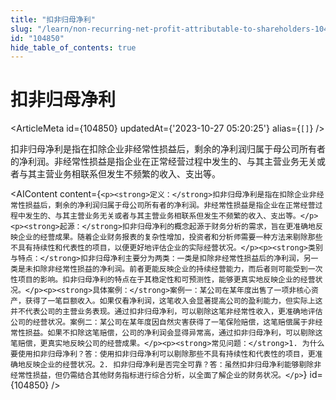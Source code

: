 ```yaml
---
title: "扣非归母净利"
slug: "/learn/non-recurring-net-profit-attributable-to-shareholders-104850"
id: "104850"
hide_table_of_contents: true
---
```



# 扣非归母净利

<ArticleMeta id={104850} updatedAt={'2023-10-27 05:20:25'} alias={`[]`} />
<div className='border-solid border-b border-t-0 my-4 border-[var(--ifm-color-gray-300)]' />

扣非归母净利是指在扣除企业非经常性损益后，剩余的净利润归属于母公司所有者的净利润。非经常性损益是指企业在正常经营过程中发生的、与其主营业务无关或者与其主营业务相联系但发生不频繁的收入、支出等。

<AIContent content={`<p><strong>定义：</strong>扣非归母净利是指在扣除企业非经常性损益后，剩余的净利润归属于母公司所有者的净利润。非经常性损益是指企业在正常经营过程中发生的、与其主营业务无关或者与其主营业务相联系但发生不频繁的收入、支出等。</p><p><strong>起源：</strong>扣非归母净利的概念起源于财务分析的需求，旨在更准确地反映企业的经营成果。随着企业财务报表的复杂性增加，投资者和分析师需要一种方法来剔除那些不具有持续性和代表性的项目，以便更好地评估企业的实际经营状况。</p><p><strong>类别与特点：</strong>扣非归母净利主要分为两类：一类是扣除非经常性损益后的净利润，另一类是未扣除非经常性损益的净利润。前者更能反映企业的持续经营能力，而后者则可能受到一次性项目的影响。扣非归母净利的特点在于其稳定性和可预测性，能够更真实地反映企业的经营状况。</p><p><strong>具体案例：</strong>案例一：某公司在某年度出售了一项非核心资产，获得了一笔巨额收入。如果仅看净利润，这笔收入会显著提高公司的盈利能力，但实际上这并不代表公司的主营业务表现。通过扣非归母净利，可以剔除这笔非经常性收入，更准确地评估公司的经营状况。案例二：某公司在某年度因自然灾害获得了一笔保险赔偿，这笔赔偿属于非经常性损益。如果不扣除这笔赔偿，公司的净利润会显得异常高，通过扣非归母净利，可以剔除这笔赔偿，更真实地反映公司的经营成果。</p><p><strong>常见问题：</strong>1. 为什么要使用扣非归母净利？答：使用扣非归母净利可以剔除那些不具有持续性和代表性的项目，更准确地反映企业的经营状况。2. 扣非归母净利是否完全可靠？答：虽然扣非归母净利能够剔除非经常性损益，但仍需结合其他财务指标进行综合分析，以全面了解企业的财务状况。</p>`} id={104850} />
